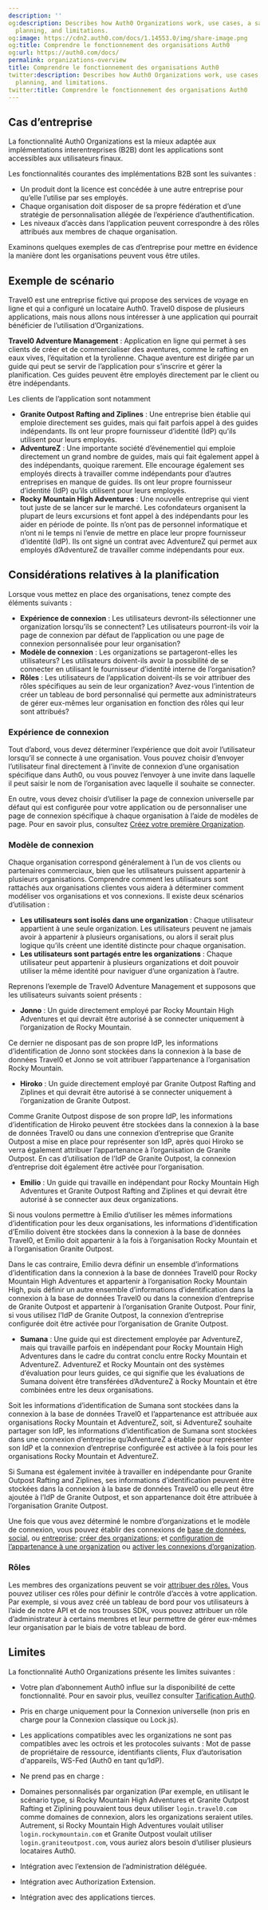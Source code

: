 ```yaml
---
description: ''
og:description: Describes how Auth0 Organizations work, use cases, a sample scenario,
  planning, and limitations.
og:image: https://cdn2.auth0.com/docs/1.14553.0/img/share-image.png
og:title: Comprendre le fonctionnement des organisations Auth0
og:url: https://auth0.com/docs/
permalink: organizations-overview
title: Comprendre le fonctionnement des organisations Auth0
twitter:description: Describes how Auth0 Organizations work, use cases, a sample scenario,
  planning, and limitations.
twitter:title: Comprendre le fonctionnement des organisations Auth0
---
```




## Cas d’entreprise

La fonctionnalité Auth0 Organizations est la mieux adaptée aux implémentations interentreprises (B2B) dont les applications sont accessibles aux utilisateurs finaux.

Les fonctionnalités courantes des implémentations B2B sont les suivantes :

* Un produit dont la licence est concédée à une autre entreprise pour qu’elle l’utilise par ses employés.
* Chaque organisation doit disposer de sa propre fédération et d’une stratégie de personnalisation allégée de l’expérience d’authentification.
* Les niveaux d’accès dans l’application peuvent correspondre à des rôles attribués aux membres de chaque organisation.

Examinons quelques exemples de cas d’entreprise pour mettre en évidence la manière dont les organisations peuvent vous être utiles.

## Exemple de scénario

Travel0 est une entreprise fictive qui propose des services de voyage en ligne et qui a configuré un locataire Auth0. Travel0 dispose de plusieurs applications, mais nous allons nous intéresser à une application qui pourrait bénéficier de l’utilisation d’Organizations.

**Travel0 Adventure Management** : Application en ligne qui permet à ses clients de créer et de commercialiser des aventures, comme le rafting en eaux vives, l’équitation et la tyrolienne. Chaque aventure est dirigée par un guide qui peut se servir de l’application pour s’inscrire et gérer la planification. Ces guides peuvent être employés directement par le client ou être indépendants.

Les clients de l’application sont notamment

* **Granite Outpost Rafting and Ziplines** : Une entreprise bien établie qui emploie directement ses guides, mais qui fait parfois appel à des guides indépendants. Ils ont leur propre fournisseur d’identité (IdP) qu’ils utilisent pour leurs employés.
* **AdventureZ** : Une importante société d’événementiel qui emploie directement un grand nombre de guides, mais qui fait également appel à des indépendants, quoique rarement. Elle encourage également ses employés directs à travailler comme indépendants pour d’autres entreprises en manque de guides. Ils ont leur propre fournisseur d’identité (IdP) qu’ils utilisent pour leurs employés.
* **Rocky Mountain High Adventures** : Une nouvelle entreprise qui vient tout juste de se lancer sur le marché. Les cofondateurs organisent la plupart de leurs excursions et font appel à des indépendants pour les aider en période de pointe. Ils n’ont pas de personnel informatique et n’ont ni le temps ni l’envie de mettre en place leur propre fournisseur d’identité (IdP). Ils ont signé un contrat avec AdventureZ qui permet aux employés d’AdventureZ de travailler comme indépendants pour eux.

## Considérations relatives à la planification

Lorsque vous mettez en place des organisations, tenez compte des éléments suivants :

* **Expérience de connexion** : Les utilisateurs devront-ils sélectionner une organization lorsqu’ils se connectent? Les utilisateurs pourront-ils voir la page de connexion par défaut de l’application ou une page de connexion personnalisée pour leur organisation?
* **Modèle de connexion** : Les organizations se partageront-elles les utilisateurs? Les utilisateurs doivent-ils avoir la possibilité de se connecter en utilisant le fournisseur d’identité interne de l’organisation?
* **Rôles** : Les utilisateurs de l’application doivent-ils se voir attribuer des rôles spécifiques au sein de leur organization? Avez-vous l’intention de créer un tableau de bord personnalisé qui permette aux administrateurs de gérer eux-mêmes leur organisation en fonction des rôles qui leur sont attribués?

### Expérience de connexion

Tout d’abord, vous devez déterminer l’expérience que doit avoir l’utilisateur lorsqu’il se connecte à une organisation. Vous pouvez choisir d’envoyer l’utilisateur final directement à l’invite de connexion d’une organisation spécifique dans Auth0, ou vous pouvez l’envoyer à une invite dans laquelle il peut saisir le nom de l’organisation avec laquelle il souhaite se connecter.

En outre, vous devez choisir d’utiliser la page de connexion universelle par défaut qui est configurée pour votre application ou de personnaliser une page de connexion spécifique à chaque organisation à l’aide de modèles de page. Pour en savoir plus, consultez [Créez votre première Organization](/organizations/create-first-organization).

### Modèle de connexion

Chaque organisation correspond généralement à l’un de vos clients ou partenaires commerciaux, bien que les utilisateurs puissent appartenir à plusieurs organisations. Comprendre comment les utilisateurs sont rattachés aux organisations clientes vous aidera à déterminer comment modéliser vos organisations et vos connexions. Il existe deux scénarios d’utilisation :

* **Les utilisateurs sont isolés dans une organization** : Chaque utilisateur appartient à une seule organization. Les utilisateurs peuvent ne jamais avoir à appartenir à plusieurs organisations, ou alors il serait plus logique qu’ils créent une identité distincte pour chaque organisation.
* **Les utilisateurs sont partagés entre les organizations** : Chaque utilisateur peut appartenir à plusieurs organizations et doit pouvoir utiliser la même identité pour naviguer d’une organization à l’autre.

Reprenons l’exemple de Travel0 Adventure Management et supposons que les utilisateurs suivants soient présents :

* **Jonno** : Un guide directement employé par Rocky Mountain High Adventures et qui devrait être autorisé à se connecter uniquement à l’organization de Rocky Mountain.

Ce dernier ne disposant pas de son propre IdP, les informations d’identification de Jonno sont stockées dans la connexion à la base de données Travel0 et Jonno se voit attribuer l’appartenance à l’organisation Rocky Mountain.
* **Hiroko** : Un guide directement employé par Granite Outpost Rafting and Ziplines et qui devrait être autorisé à se connecter uniquement à l’organization de Granite Outpost.

Comme Granite Outpost dispose de son propre IdP, les informations d’identification de Hiroko peuvent être stockées dans la connexion à la base de données Travel0 ou dans une connexion d’entreprise que Granite Outpost a mise en place pour représenter son IdP, après quoi Hiroko se verra également attribuer l’appartenance à l’organisation de Granite Outpost. En cas d’utilisation de l’IdP de Granite Outpost, la connexion d’entreprise doit également être activée pour l’organisation.
* **Emilio** : Un guide qui travaille en indépendant pour Rocky Mountain High Adventures et Granite Outpost Rafting and Ziplines et qui devrait être autorisé à se connecter aux deux organizations.

Si nous voulons permettre à Emilio d’utiliser les mêmes informations d’identification pour les deux organisations, les informations d’identification d’Emilio doivent être stockées dans la connexion à la base de données Travel0, et Emilio doit appartenir à la fois à l’organisation Rocky Mountain et à l’organisation Granite Outpost.

Dans le cas contraire, Emilio devra définir un ensemble d’informations d’identification dans la connexion à la base de données Travel0 pour Rocky Mountain High Adventures et appartenir à l’organisation Rocky Mountain High, puis définir un autre ensemble d’informations d’identification dans la connexion à la base de données Travel0 ou dans la connexion d’entreprise de Granite Outpost et appartenir à l’organisation Granite Outpost. Pour finir, si vous utilisez l’IdP de Granite Outpost, la connexion d’entreprise configurée doit être activée pour l’organisation de Granite Outpost.
* **Sumana** : Une guide qui est directement employée par AdventureZ, mais qui travaille parfois en indépendant pour Rocky Mountain High Adventures dans le cadre du contrat conclu entre Rocky Mountain et AdventureZ. AdventureZ et Rocky Mountain ont des systèmes d’évaluation pour leurs guides, ce qui signifie que les évaluations de Sumana doivent être transférées d’AdventureZ à Rocky Mountain et être combinées entre les deux organisations.

Soit les informations d’identification de Sumana sont stockées dans la connexion à la base de données Travel0 et l’appartenance est attribuée aux organisations Rocky Mountain et AdventureZ, soit, si AdventureZ souhaite partager son IdP, les informations d’identification de Sumana sont stockées dans une connexion d’entreprise qu’AdventureZ a établie pour représenter son IdP et la connexion d’entreprise configurée est activée à la fois pour les organisations Rocky Mountain et AdventureZ.

Si Sumana est également invitée à travailler en indépendante pour Granite Outpost Rafting and Ziplines, ses informations d’identification peuvent être stockées dans la connexion à la base de données Travel0 ou elle peut être ajoutée à l’IdP de Granite Outpost, et son appartenance doit être attribuée à l’organisation Granite Outpost.

Une fois que vous avez déterminé le nombre d’organizations et le modèle de connexion, vous pouvez établir des connexions de [base de données](/connections/database), [social](/connections/identity-providers-social), ou [entreprise](/connections/identity-providers-enterprise); [créer des organizations](/organizations/create-organizations); et [configuration de l’appartenance à une organization](/organizations/invite-members) ou [activer les connexions d’organization](/organizations/enable-connections).

### Rôles

Les membres des organizations peuvent se voir [attribuer des rôles.](/organizations/add-member-roles) Vous pouvez utiliser ces rôles pour définir le contrôle d’accès à votre application. Par exemple, si vous avez créé un tableau de bord pour vos utilisateurs à l’aide de notre API et de nos trousses SDK, vous pouvez attribuer un rôle d’administrateur à certains membres et leur permettre de gérer eux-mêmes leur organisation par le biais de votre tableau de bord.



## Limites

La fonctionnalité Auth0 Organizations présente les limites suivantes :

* Votre plan d’abonnement Auth0 influe sur la disponibilité de cette fonctionnalité. Pour en savoir plus, veuillez consulter [Tarification Auth0](https://auth0.com/pricing/).
* Pris en charge uniquement pour la Connexion universelle (non pris en charge pour la Connexion classique ou Lock.js).
* Les applications compatibles avec les organizations ne sont pas compatibles avec les octrois et les protocoles suivants : Mot de passe de propriétaire de ressource, identifiants clients, Flux d’autorisation d'appareils, WS-Fed (Auth0 en tant qu’IdP).
* Ne prend pas en charge :

* Domaines personnalisés par organization (Par exemple, en utilisant le scénario type, si Rocky Mountain High Adventures et Granite Outpost Rafting et Ziplining pouvaient tous deux utiliser `login.travel0.com` comme domaines de connexion, alors les organizations seraient utiles. Autrement, si Rocky Mountain High Adventures voulait utiliser `login.rockymountain.com` et Granite Outpost voulait utiliser `login.graniteoutpost.com`, vous auriez alors besoin d’utiliser plusieurs locataires Auth0.
* Intégration avec l’extension de l’administration déléguée.
* Intégration avec Authorization Extension.
* Intégration avec des applications tierces.